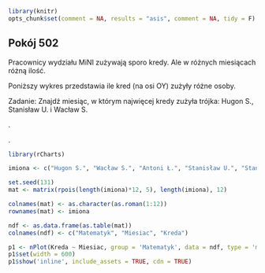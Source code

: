 ```r
library(knitr)
opts_chunk$set(comment = NA, results = "asis", comment = NA, tidy = F)
```

## Pokój 502

Pracownicy wydziału MiNI zużywają sporo kredy. Ale w różnych miesiącach różną ilość.

Poniższy wykres przedstawia ile kred (na osi OY) zużyły różne osoby.

Zadanie: Znajdź miesiąc, w którym najwięcej kredy zużyła trójka: Hugon S., Stanisław U. i Wacław S.

.

.

```r
library(rCharts)

imiona <- c("Hugon S.", "Wacław S.", "Antoni Ł.", "Stanisław U.", "Stanisław S.", "Stefan B.", "Władysław O.", "Jerzy S. N.")

set.seed(131)
mat <- matrix(rpois(length(imiona)*12, 5), length(imiona), 12)

colnames(mat) <- as.character(as.roman(1:12))
rownames(mat) <- imiona

ndf <- as.data.frame(as.table(mat))
colnames(ndf) <- c("Matematyk", "Miesiac", "Kreda")

p1 <- nPlot(Kreda ~ Miesiac, group = 'Matematyk', data = ndf, type = 'multiBarChart')
p1$set(width = 600)
p1$show('inline', include_assets = TRUE, cdn = TRUE)
```

